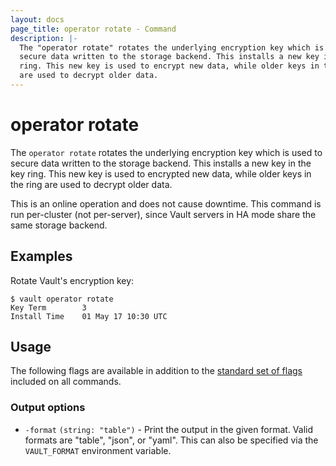```yaml
---
layout: docs
page_title: operator rotate - Command
description: |-
  The "operator rotate" rotates the underlying encryption key which is used to
  secure data written to the storage backend. This installs a new key in the key
  ring. This new key is used to encrypt new data, while older keys in the ring
  are used to decrypt older data.
---
```


# operator rotate

The `operator rotate` rotates the underlying encryption key which is used to
secure data written to the storage backend. This installs a new key in the key
ring. This new key is used to encrypted new data, while older keys in the ring
are used to decrypt older data.

This is an online operation and does not cause downtime. This command is run
per-cluster (not per-server), since Vault servers in HA mode share the same
storage backend.

## Examples

Rotate Vault's encryption key:

```shell-session
$ vault operator rotate
Key Term        3
Install Time    01 May 17 10:30 UTC
```

## Usage

The following flags are available in addition to the [standard set of
flags](/vault/docs/commands) included on all commands.

### Output options

- `-format` `(string: "table")` - Print the output in the given format. Valid
  formats are "table", "json", or "yaml". This can also be specified via the
  `VAULT_FORMAT` environment variable.
